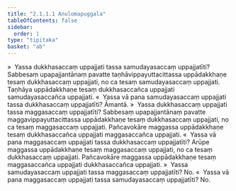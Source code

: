 ```yaml
---
title: "2.1.1.1 Anulomapuggala"
tableOfContents: false
sidebar:
  order: 1
type: "tipitaka"
basket: "ab"
---
```



<DynamicBreadcrumb />

<Division number="27">

<Paragraph number="220">
»  Yassa dukkhasaccaṃ uppajjati tassa samudayasaccaṃ uppajjatīti?
</Paragraph>

<Paragraph number="221">
Sabbesaṃ upapajjantānaṃ pavatte taṇhāvippayuttacittassa uppādakkhaṇe tesaṃ dukkhasaccaṃ uppajjati, no ca tesaṃ samudayasaccaṃ uppajjati. Taṇhāya uppādakkhaṇe tesaṃ dukkhasaccañca uppajjati samudayasaccañca uppajjati.
</Paragraph>

<Paragraph number="222">
«  Yassa vā pana samudayasaccaṃ uppajjati tassa dukkhasaccaṃ uppajjatīti? Āmantā.
</Paragraph>

<Paragraph number="223">
»  Yassa dukkhasaccaṃ uppajjati tassa maggasaccaṃ uppajjatīti?
</Paragraph>

<Paragraph number="224">
Sabbesaṃ upapajjantānaṃ pavatte maggavippayuttacittassa uppādakkhaṇe tesaṃ dukkhasaccaṃ uppajjati, no ca tesaṃ maggasaccaṃ uppajjati. Pañcavokāre maggassa uppādakkhaṇe tesaṃ dukkhasaccañca uppajjati maggasaccañca uppajjati.
</Paragraph>

<Paragraph number="225">
«  Yassa vā pana maggasaccaṃ uppajjati tassa dukkhasaccaṃ uppajjatīti?
</Paragraph>

<Paragraph number="226">
Arūpe maggassa uppādakkhaṇe tesaṃ maggasaccaṃ uppajjati, no ca tesaṃ dukkhasaccaṃ uppajjati. Pañcavokāre maggassa uppādakkhaṇe tesaṃ maggasaccañca uppajjati dukkhasaccañca uppajjati.
</Paragraph>

</Division>
<Division number="28">

<Paragraph number="227">
»  Yassa samudayasaccaṃ uppajjati tassa maggasaccaṃ uppajjatīti? No.
</Paragraph>

<Paragraph number="228">
«  Yassa vā pana maggasaccaṃ uppajjati tassa samudayasaccaṃ uppajjatīti? No.
</Paragraph>
</Division>